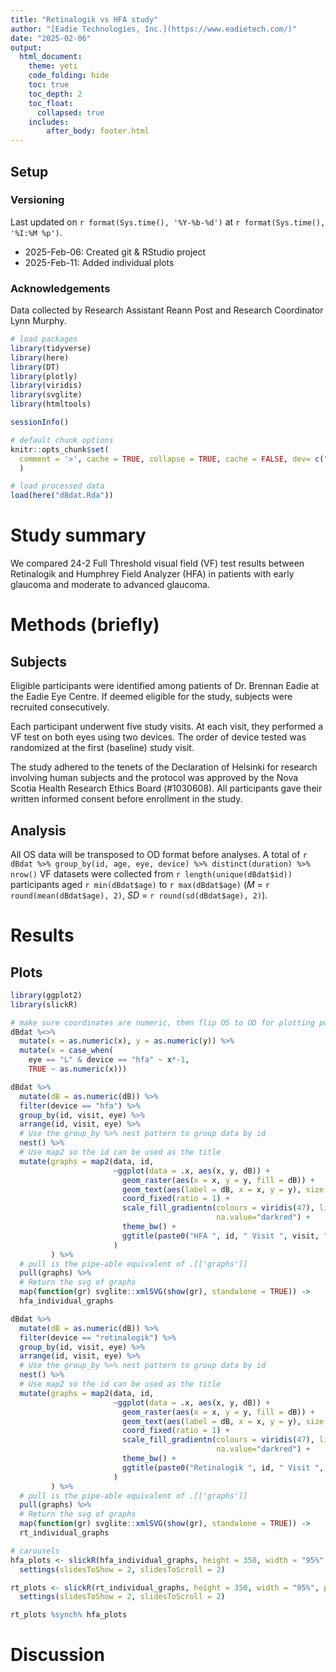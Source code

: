 ```yaml
---
title: "Retinalogik vs HFA study"
author: "[Eadie Technologies, Inc.](https://www.eadietech.com/)"
date: "2025-02-06"
output: 
  html_document:
    theme: yeti
    code_folding: hide
    toc: true
    toc_depth: 2
    toc_float: 
      collapsed: true
    includes:
        after_body: footer.html
---
```


## Setup

### Versioning

Last updated on `r format(Sys.time(), '%Y-%b-%d')` at `r format(Sys.time(), '%I:%M %p')`.

* 2025-Feb-06: Created git & RStudio project
* 2025-Feb-11: Added individual plots

### Acknowledgements
Data collected by Research Assistant Reann Post and Research Coordinator Lynn Murphy.

```r

# load packages
library(tidyverse)
library(here)
library(DT)
library(plotly)
library(viridis)
library(svglite)
library(htmltools)

sessionInfo()

# default chunk options
knitr::opts_chunk$set(
  comment = '>', cache = TRUE, collapse = TRUE, cache = FALSE, dev= c("png")
  )

# load processed data
load(here("dBdat.Rda"))

```

# Study summary
We compared 24-2 Full Threshold visual field (VF) test results between Retinalogik and Humphrey Field Analyzer (HFA) in patients with early glaucoma and moderate to advanced glaucoma.

# Methods (briefly)
## Subjects

Eligible participants were identified among patients of Dr. Brennan Eadie at the Eadie Eye Centre. If deemed eligible for the study, subjects were recruited consecutively.

Each participant underwent five study visits. At each visit, they performed a VF test on both eyes using two devices. The order of device tested was randomized at the first (baseline) study visit.

The study adhered to the tenets of the Declaration of Helsinki for research involving human subjects and the protocol was approved by the Nova Scotia Health Research Ethics Board (#1030608). All participants gave their written informed consent before enrollment in the study.

## Analysis
All OS data will be transposed to OD format before analyses. A total of `r dBdat %>% group_by(id, age, eye, device) %>% distinct(duration) %>% nrow()` VF datasets were collected from `r length(unique(dBdat$id))` participants aged `r min(dBdat$age)` to `r max(dBdat$age)` (*M* = `r round(mean(dBdat$age), 2)`, *SD* = `r round(sd(dBdat$age), 2)`).

# Results
## Plots
```r
library(ggplot2)
library(slickR)

# make sure coordinates are numeric, then flip OS to OD for plotting purposes
dBdat %<>%
  mutate(x = as.numeric(x), y = as.numeric(y)) %>%
  mutate(x = case_when(
    eye == "L" & device == "hfa" ~ x*-1,
    TRUE ~ as.numeric(x)))

dBdat %>%
  mutate(dB = as.numeric(dB)) %>%
  filter(device == "hfa") %>%
  group_by(id, visit, eye) %>%
  arrange(id, visit, eye) %>%
  # Use the group_by %>% nest pattern to group data by id
  nest() %>% 
  # Use map2 so the id can be used as the title
  mutate(graphs = map2(data, id,
                       ~ggplot(data = .x, aes(x, y, dB)) +
                         geom_raster(aes(x = x, y = y, fill = dB)) +
                         geom_text(aes(label = dB, x = x, y = y), size = 8) +
                         coord_fixed(ratio = 1) +
                         scale_fill_gradientn(colours = viridis(47), limits = c(-1, 46),
                                              na.value="darkred") +
                         theme_bw() +
                         ggtitle(paste0("HFA ", id, " Visit ", visit, " Eye: ", eye))
                       )
         ) %>% 
  # pull is the pipe-able equivalent of .[['graphs']]
  pull(graphs) %>% 
  # Return the svg of graphs
  map(function(gr) svglite::xmlSVG(show(gr), standalone = TRUE)) -> 
  hfa_individual_graphs

dBdat %>%
  mutate(dB = as.numeric(dB)) %>%
  filter(device == "retinalogik") %>%
  group_by(id, visit, eye) %>%
  arrange(id, visit, eye) %>%
  # Use the group_by %>% nest pattern to group data by id
  nest() %>% 
  # Use map2 so the id can be used as the title
  mutate(graphs = map2(data, id,
                       ~ggplot(data = .x, aes(x, y, dB)) +
                         geom_raster(aes(x = x, y = y, fill = dB)) +
                         geom_text(aes(label = dB, x = x, y = y), size = 8) +
                         coord_fixed(ratio = 1) +
                         scale_fill_gradientn(colours = viridis(47), limits = c(-1, 46),
                                              na.value="darkred") +
                         theme_bw() +
                         ggtitle(paste0("Retinalogik ", id, " Visit ", visit, " Eye: ", eye))
                       )
         ) %>% 
  # pull is the pipe-able equivalent of .[['graphs']]
  pull(graphs) %>% 
  # Return the svg of graphs
  map(function(gr) svglite::xmlSVG(show(gr), standalone = TRUE)) -> 
  rt_individual_graphs

# carousels
hfa_plots <- slickR(hfa_individual_graphs, height = 350, width = "95%", padding = 0) +
  settings(slidesToShow = 2, slidesToScroll = 2)

rt_plots <- slickR(rt_individual_graphs, height = 350, width = "95%", padding = 0) +
  settings(slidesToShow = 2, slidesToScroll = 2)

rt_plots %synch% hfa_plots 
```

# Discussion
